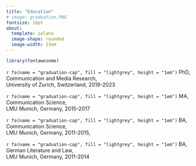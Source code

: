 ```yaml
---
title: "Education"
# image: graduation.PNG
fontsize: 16pt
about: 
  template: solana
  image-shape: rounded
  image-width: 13em
---
```


```r
library(fontawesome)
```

::: {#hero-heading}
`r fa(name = "graduation-cap", fill = "lightgrey", height = "1em")` PhD, Communication and Media Research,\
University of Zurich, Switzerland, 2019-2023

`r fa(name = "graduation-cap", fill = "lightgrey", height = "1em")` MA, Communication Science,\
LMU Munich, Germany, 2015-2017

`r fa(name = "graduation-cap", fill = "lightgrey", height = "1em")` BA, Communication Science,\
LMU Munich, Germany, 2011-2015,

`r fa(name = "graduation-cap", fill = "lightgrey", height = "1em")` BA, German Literature and Law,\
LMU Munich, Germany, 2011-2014
:::
